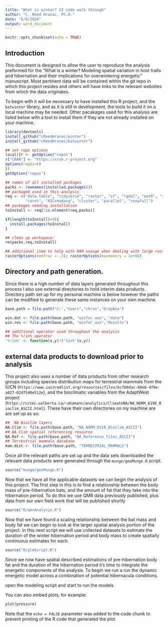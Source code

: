 ```yaml
---
title: "What is winter? SI code walk through"
author: "C. Reed Hranac, Ph.D."
date: "6/8/2020"
output: word_document
---
```


```r
knitr::opts_chunk$set(echo = TRUE)
```

## Introduction
This document is designed to allow the user to reproduce the analysis preformed for the "What is a winter? Modeling spatial variation in host traits and hibernation and their implications for overwintering energetic" manuscript. Most pertinent data will be contained within the git repo in which this project resides and others will have links to the relevant websites from which the data originates. 

To begin with it will be necessary to have installed this R project, and the `batwintor` library, and as it is still in development, the tools to build it on a local machine may be needed. Other pacakages used for this analysis  are listed below with a tool to install them if they are not already installed on your machine.
```r
library(devtools)
install_github("cReedHranac/wintor")
install_github("cReedHranac/batwintor")

## set repo options
local({r <- getOption("repos")
r["CRAN"] <- "https://cran.r-project.org"
options(repos=r)
})
getOption("repos")

## names of all installed packages
packs <- rownames(installed.packages()) 
## packaged used in this analysis
req <- c("data.table", "tidyverse", "raster", "sf", "rgdal", "metR", "spdep",
         "caret", "AICcmodavg", "cluster", "parallel", "snowfall")
## packages needing installation
toInstall <- req[!is.element(req,packs)] 

if(length(toInstall)>0){
  install.packages(toInstall)
}

## clean up workspace:
rm(packs,req,toInstall)

## additional item to help with RAM usasge when dealing with large rasters
rasterOptions(memfrac = .3); rasterOptions(maxmemory = 1e+08)
```
## Directory and path generation.
Since there is a high number of data layers generated throughout this process I also use external directories to hold interim data products. Directory path set up for my  personal machine is below however the paths can be modified to generate these same instances on your own machine. 


```r
base.path = file.path("C:","Users","chran","Dropbox")

win.dat <- file.path(base.path, "winTor_aux", "data")
win.res <- file.path(base.path, "winTor_aux","Results")

## additional operator used throughout the analysis
## The %!in% operator 
'%!in%' <- function(x,y)!('%in%'(x,y))

```


## external data products to download prior to analysis
This project also uses a number of data products from other research groups including species distribution maps for terrestrial mammals from the IUCN (`https://www.iucnredlist.org/resources/files/bcfb6dac-60e6-4f0e-a027-02df540e512e`), and the bioclimatic variables from the AdaptWest project (`https://sites.ualberta.ca/~ahamann/analytics/ClimateNA/NA_NORM_6190_Bioclim_ASCII.html`). These have their own directories on my machine are are set up as so:
```r
##  NA Bioclim layers
NA.Clim <- file.path(base.path, "NA_NORM_8110_Bioclim_ASCII")
## NA Clim spatial referencing resource
NA.Ref <- file.path(base.path, "NA_Reference_files_ASCII")
## Terrestrial mammals database
mam.dist <- file.path(base.path, "TERRESTRIAL_MAMMALS")
```

Once all the relevant paths are set up and the data sets downloaded the relevant data products were generated through the `munge/geoMunge.R` script.

```r
source("munge/geoMunge.R")
```

Now that we have all the applicable datasets  we can begin the analysis of this project. The first step in this is to find a relationship between the body mass of pre-hibernation bats, and the amount of fat that they take into the hibernation period. To do this we use QMR data previously published, plus data from our own field work that will be published shortly
```r
source("R/qmrAnalysis.R")
```
Now that we have found a scaling relationship between the bat mass and body fat we can begin to look at the larger spatial analysis portion of the project. In this next script we will use collected datasets to estimate the duration of the winter hibernation period and body mass to create spatially continuous estimates for each.

```r
source("R/glmScript.R")
```

Since we now have spatial described estimations of pre-hibernation body fat and the duration of the hibernation period it's time to integrate the energetic components of the analysis. To begin we run a run the dynamic energetic model across a combination of potential hibernacula conditions.

open the modeling script and start to run the models

You can also embed plots, for example:

```r
plot(pressure)
```

Note that the `echo = FALSE` parameter was added to the code chunk to prevent printing of the R code that generated the plot.
